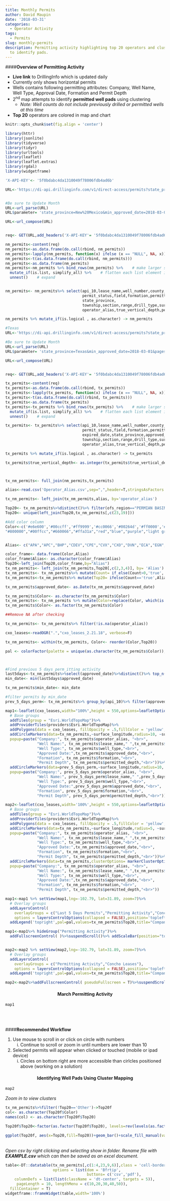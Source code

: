 ```yaml
---
title: Monthly Permits
author: David Maupin
date: '2018-03-31'
categories:
  - Operator Activity
tags:
  - Permits
slug: monthly-permits
description: Permitting activity highlighting top 20 operators and cluster mapping
  to identify pads.
---
```


####**Overview of Permitting Activity**

* **Live link** to DrillingInfo which is updated daily
* Currently only shows horizontal permits
* Wells contains following permitting attributes: Company, Well Name, Well Type, Approval Date, Formation and Permit Depth
* 2^nd^ map attempts to identify **permitted well pads** using clustering
    + *Note: Well counts do not include previously drilled or permitted wells at this time*
* **Top 20** operators are colored in map and chart


```r
knitr::opts_chunk$set(fig.align = 'center')
```

```r

library(httr)
library(jsonlite)
library(tidyverse)
library(tidyr)
library(urltools)
library(leaflet)
library(leaflet.extras)
library(rgdal)
library(widgetframe)
```


```r
'X-API-KEY'<- '5f0bdabc4da1310049f78006fdb4ad6b'

URL<-'https://di-api.drillinginfo.com/v1/direct-access/permits?state_province=New%20Mexico&format=json'


#Be sure to Update Month
URL<-url_parse(URL)
URL$parameter= 'state_province=New%20Mexico&min_approved_date=2018-03-01&pagesize=100000'

URL<-url_compose(URL)


req<- GET(URL,add_headers('X-API-KEY'= '5f0bdabc4da1310049f78006fdb4ad6b'))
```

```r
nm_permits<-content(req)
nm_permits<-as.data.frame(do.call(rbind, nm_permits))
nm_permits<-lapply(nm_permits, function(x) ifelse (x == "NULL", NA, x))
nm_permits<-t(as.data.frame(do.call(rbind, nm_permits)))
nm_permits<-as.data.frame(nm_permits)
nm_permits<-nm_permits %>% bind_rows(nm_permits) %>%    # make larger sample data
  mutate_if(is.list, simplify_all) %>%    # flatten each list element internally 
  unnest()    # expand


nm_permits<- nm_permits%>% select(api_10,lease_name,well_number,county_parish, well_type,approved_date,
                                  permit_status,field,formation,permitted_depth,permit_depth_uom,
                                  state_province,
                                  township,section,range,drill_type,surface_latitude,surface_longitude,
                                  operator_alias,true_vertical_depth,permit_depth_uom,ofs_region)

nm_permits %>% mutate_if(is.logical , as.character) -> nm_permits

```

```r
#Texas
URL<-'https://di-api.drillinginfo.com/v1/direct-access/permits?state_province=Texas&format=json&page=1&pagesize=10000'

#Be sure to Update Month
URL<-url_parse(URL)
URL$parameter= 'state_province=Texas&min_approved_date=2018-03-01&pagesize=100000'

URL<-url_compose(URL)


req<- GET(URL,add_headers('X-API-KEY'= '5f0bdabc4da1310049f78006fdb4ad6b'))
```

```r
tx_permits<-content(req)
tx_permits<-as.data.frame(do.call(rbind, tx_permits))
tx_permits<-lapply(tx_permits, function(x) ifelse (x == "NULL", NA, x))
tx_permits<-t(as.data.frame(do.call(rbind, tx_permits)))
tx_permits<-as.data.frame(tx_permits)
tx_permits<-tx_permits %>% bind_rows(tx_permits) %>%    # make larger sample data
  mutate_if(is.list, simplify_all) %>%    # flatten each list element internally 
  unnest()    # expand

tx_permits<- tx_permits%>% select(api_10,lease_name,well_number,county_parish, well_type,approved_date,
                                  permit_status,field,formation,permitted_depth,permit_depth_uom,
                                  expired_date,state_province,approved_date ,
                                  township,section,range,drill_type,surface_latitude,surface_longitude,
                                  operator_alias,true_vertical_depth,permit_depth_uom,ofs_region)

tx_permits %>% mutate_if(is.logical , as.character) -> tx_permits

tx_permits$true_vertical_depth<- as.integer(tx_permits$true_vertical_depth)



tx_nm_permits<- full_join(nm_permits,tx_permits)
```


```r
alias<-read.csv('Operator_Alias.csv',sep=",",header=T,stringsAsFactors = F)

tx_nm_permits<- left_join(tx_nm_permits,alias, by='operator_alias')
```

```r
Top20<- tx_nm_permits%>%distinct()%>% filter(ofs_region=="PERMIAN BASIN"& drill_type=="H")%>%group_by(operator_alias)%>% summarise(Count= sum(n()))%>%top_n(20,Count)
Top20<- unique(left_join(Top20,tx_nm_permits[,c(23,19)]))

#Add color column
Color<-c('#e6e600','#00ccff','#ff9999','#cc0066','#00264d','#ff0000','#003300',"#e60000",'#99ffff',"#cc9966",'#ff9966','#0d0d0d',"#cc33ff",'#ff5500',"#ccffee","#ff9900","#0000e6",'#660066','#33ffd6','#0099ff','#a6a6a6','#0000ff','#ff00ff','#ff0066','#ffd699','#ffffb3'," dark blue",'#66ff99','#a64dff',"#ffccff",'#000066',"#e65c00",'#339966',"#0099cc",
"#800000","#00ffcc","#660066","#ffa31a","red","blue","purple","light green","dark blue","#ccffcc","#3333cc","#b35900","#e6ffff","#bf4040","#666699","#ad33ff","#ffb3cc","green","purple","#ffb833")


Alias<- c("APA","APC","BHP","CDEV","CPE","CVX","CXO","DVN","ECA","EGN","ENDEAVOR","EOG",'EPE',"FANG",'FDL',"MEWBOURNE","MTDR","FELIX","JAG","LPI","Other","OXY","PE","PERMIAN DEEP","PXD","RDSA","REN","RKI","RSPP","ROSEHILL","SURGE","XEC","XTO","MRO","QEP","SM","SABLE PERMIAN","SEM OPERATING","COP","CRZO","ONEENERGY","HEADINGTON","AXAS","SABALO","THREE RIVERS III","TRACKER","SUMMIT","HUNT",'CROWNQUEST','LEGACY','PDCE',"ASCENT","GUIDON","HK")

color_frame<- data.frame(Color,Alias)
color_frame$Alias<- as.character(color_frame$Alias)
Top20<-left_join(Top20,color_frame,by="Alias")
tx_nm_permits<- left_join(tx_nm_permits,Top20[,c(2,3,4)], by= 'Alias')
tx_nm_permits<- tx_nm_permits%>% mutate(Count= if_else(Count>0,'true','false'))
tx_nm_permits<-tx_nm_permits%>% mutate(Top20= ifelse(Count=='true',Alias,'Other'))%>% mutate(Top20=replace(Top20, which(is.na(Top20)),"Other"))%>% distinct()%>% filter(drill_type=="H",ofs_region=='PERMIAN BASIN')

tx_nm_permits$approved_date<- as.Date(tx_nm_permits$approved_date)

tx_nm_permits$Color<- as.character(tx_nm_permits$Color)
tx_nm_permits<- tx_nm_permits %>% mutate(Color=replace(Color, which(is.na(Color)),"#b3b3b3"))
tx_nm_permits$Color<- as.factor(tx_nm_permits$Color)

##Remove NA after checking

tx_nm_permits<- tx_nm_permits%>% filter(!is.na(operator_alias))
```

```r
cxo_leases<-readOGR(".","cxo_leases_2.21.18", verbose=F)
```

```r

tx_nm_permits<- within(tx_nm_permits, Color<- reorder(Color,Top20))

pal <- colorFactor(palette = unique(as.character(tx_nm_permits$Color)),domain=tx_nm_permits$Top20,levels=tx_nm_permits$Top20,ordered=T)



#Find previous 5 days perm_itting activity
last5days<-tx_nm_permits%>%select(approved_date)%>%distinct()%>% top_n(5,wt=approved_date)
min_date<- min(last5days$approved_date)

tx_nm_permits$min_date<- min_date

#filter permits by min_date
prev_5_days_perm<- tx_nm_permits%>% group_by(api_10)%>% filter(approved_date>=min_date)

map1<-leaflet(cxo_leases,width="100%",height = 550,options=leafletOptions(zoomControl=F)) %>%
  # Base groups
  addTiles(group = "Esri.WorldTopoMap")%>%
  addProviderTiles(providers$Esri.WorldTopoMap)%>%
  addPolygons(data = cxo_leases, fillOpacity = .5,fillColor = 'yellow',stroke=F,group = "Concho Leases")%>%
  addCircleMarkers(data=tx_nm_permits,~surface_longitude,radius=10, ~surface_latitude, stroke = F,color=~pal(Top20),fillOpacity=.6, group = "Permitting Activity", 
  popup=paste("Company:", tx_nm_permits$operator_alias, "<br>",
              "Well Name:", tx_nm_permits$lease_name," ",tx_nm_permits$well_number," ",tx_nm_permits$drill_type,"<br>",
              "Well Type:", tx_nm_permits$well_type,"<br>",
              "Approved Date:",tx_nm_permits$approved_date,"<br>",
              "Formation", tx_nm_permits$formation,"<br>",
              "Permit Depth", tx_nm_permits$permitted_depth,"<br>"))%>%
  addCircleMarkers(data=prev_5_days_perm,~surface_longitude,radius=10, ~surface_latitude, stroke = F,color=~pal(Top20),fillOpacity=.6, group = "Last 5 Days Permits", 
  popup=paste("Company:", prev_5_days_perm$operator_alias, "<br>",
              "Well Name:", prev_5_days_perm$lease_name," ",prev_5_days_perm$well_number," ",prev_5_days_perm$drill_type,"<br>",
              "Well Type:", prev_5_days_perm$well_type,"<br>",
              "Approved Date:",prev_5_days_perm$approved_date,"<br>",
              "Formation", prev_5_days_perm$formation,"<br>",
              "Permit Depth", prev_5_days_perm$permitted_depth,"<br>"))

map2<-leaflet(cxo_leases,width='100%',height = 550,options=leafletOptions(zoomControl=F)) %>%
  # Base groups
  addTiles(group = "Esri.WorldTopoMap")%>%
  addProviderTiles(providers$Esri.WorldTopoMap)%>%
  addPolygons(data = cxo_leases, fillOpacity = .5,fillColor = 'yellow',stroke=F,group = "Concho Leases")%>%
  addCircleMarkers(data=tx_nm_permits,~surface_longitude,radius=5, ~surface_latitude, stroke = F,color=~pal(Top20),fillOpacity=.6, group = "Permitting Activity", 
  popup=paste("Company:", tx_nm_permits$operator_alias, "<br>",
              "Well Name:", tx_nm_permits$lease_name," ",tx_nm_permits$well_number," ",tx_nm_permits$drill_type,"<br>",
              "Well Type:", tx_nm_permits$well_type,"<br>",
              "Approved Date:",tx_nm_permits$approved_date,"<br>",
              "Formation", tx_nm_permits$formation,"<br>",
              "Permit Depth", tx_nm_permits$permitted_depth,"<br>"))%>%
  addCircleMarkers(data=tx_nm_permits,clusterOptions= markerClusterOptions(freezeAtZoom=13, spiderfyDistanceMultiplier=3),~surface_longitude,radius=10, ~surface_latitude, stroke = F,color=~pal(Top20),fillOpacity=.6, group = "Permitting Activity", 
  popup=paste("Company:", tx_nm_permits$operator_alias, "<br>",
              "Well Name:", tx_nm_permits$lease_name," ",tx_nm_permits$well_number," ",tx_nm_permits$drill_type,"<br>",
              "Well Type:", tx_nm_permits$well_type,"<br>",
              "Approved Date:",tx_nm_permits$approved_date,"<br>",
              "Formation", tx_nm_permits$formation,"<br>",
              "Permit Depth", tx_nm_permits$permitted_depth,"<br>"))

```

```r
map1<-map1 %>% setView(map1,lng=-102.79, lat=31.89, zoom=7)%>%
  # Overlay groups
  addLayersControl(
    overlayGroups = c("Last 5 Days Permits","Permitting Activity","Concho Leases"),
    options = layersControlOptions(collapsed = FALSE),position='topleft')%>%
  addLegend('topright',pal=pal,values=tx_nm_permits$Top20,title="Company",opacity=1)

map1<-map1%>% hideGroup("Permitting Activity")%>%
  addFullscreenControl( )%>%suspendScroll()%>% addScaleBar(position="topleft")


map2<-map2 %>% setView(map2,lng=-102.79, lat=31.89, zoom=7)%>%
  # Overlay groups
  addLayersControl(
    overlayGroups = c("Permitting Activity","Concho Leases"),
    options = layersControlOptions(collapsed = FALSE),position='topleft')%>%
  addLegend('topright',pal=pal,values=tx_nm_permits$Top20,title="Company",opacity=1)

map2<-map2%>%addFullscreenControl( pseudoFullscreen = T)%>%suspendScroll()%>% addScaleBar(position="topleft")
```



<h4 style="text-align: center;" markdown="1">**March Permitting Activity**</h4>
```r
map1
```
<br>
<br>

####**Recommended Workflow**

1. Use mouse to scroll in or click on circle with numbers  
    i. Continue to scroll or zoom in until numbers are lower than 10 
2. Selected permits will appear when clicked or touched (mobile or ipad device)
    i. Circles on bottom right are more accessible than cirlcles positioned above (working on a solution)
    
<h4 style="text-align: center;" markdown="1">**Identifying Well Pads Using Cluster Mapping**</h4>
```r
map2  
```
*Zoom in to view clusters*
<br>

```r
tx_nm_permits%>%filter(!Top20=='Other')->Top20f
col<- as.character(Top20f$Color)
names(col) <- as.character(Top20f$Top20)

Top20f$Top20<-factor(as.factor(Top20f$Top20), levels=rev(levels(as.factor(Top20f$Top20))))

ggplot(Top20f, aes(x=Top20,fill=Top20))+geom_bar()+scale_fill_manual(values=col)+coord_flip()+hrbrthemes::theme_ipsum()+theme(legend.position = 'none')+ggtitle('Top 20 Operators Permitting Activity in March', subtitle = 'Sourced from DrillingInfo')

```
<br>
*Open csv by right clicking and selecting show in folder. Rename file with **EXAMPLE.csv** which can then be saved as an excel document.*
```r
table<-DT::datatable(tx_nm_permits[,c(1:4,23,9,6)],class = 'cell-border stripe',filter='top',extensions='Buttons',
                     options = list(dom = 'Bfrtip',
                                    buttons= c('csv','pdf'),
    columnDefs = list(list(className = 'dt-center', targets = 5)),
     pageLength = 10, lengthMenu = c(10,20,30,40,50)),
  fillContainer = T)
widgetframe::frameWidget(table,width='100%')

```
<br>

